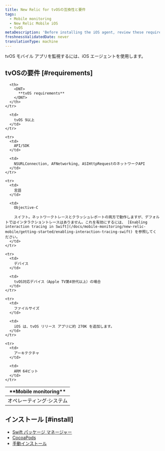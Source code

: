 ```yaml
---
title: New Relic for tvOSの互換性と要件
tags:
  - Mobile monitoring
  - New Relic Mobile iOS
  - tvOS
metaDescription: 'Before installing the iOS agent, review these requirements.'
freshnessValidatedDate: never
translationType: machine
---
```


tvOS モバイル アプリを監視するには、iOS エージェントを使用します。

## tvOSの要件 [#requirements]

<table>
  <thead>
    <tr>
      <th width={200}>
        <DNT>
          **Mobile monitoring**
        </DNT>
      </th>

      <th>
        <DNT>
          **tvOS requirements**
        </DNT>
      </th>
    </tr>
  </thead>

  <tbody>
    <tr>
      <td>
        オペレーティング·システム
      </td>

      <td>
        tvOS 9以上
      </td>
    </tr>

    <tr>
      <td>
        API/SDK
      </td>

      <td>
        NSURLConnection, AFNetworking, ASIHttpRequestのネットワークAPI
      </td>
    </tr>

    <tr>
      <td>
        言語
      </td>

      <td>
        Objective-C

        スイフト。ネットワークトレースとクラッシュレポートの両方で動作しますが、デフォルトではインタラクショントレースはありません。これを有効にするには、 [Enabling interaction tracing in Swift](/docs/mobile-monitoring/new-relic-mobile/getting-started/enabling-interaction-tracing-swift) を参照してください。
      </td>
    </tr>

    <tr>
      <td>
        デバイス
      </td>

      <td>
        tvOS対応デバイス（Apple TV第4世代以上）の場合
      </td>
    </tr>

    <tr>
      <td>
        ファイルサイズ
      </td>

      <td>
        iOS は、tvOS リリース アプリに約 270K を追加します。
      </td>
    </tr>

    <tr>
      <td>
        アーキテクチャ
      </td>

      <td>
        ARM 64ビット
      </td>
    </tr>
  </tbody>
</table>

## インストール [#install]

* [Swift パッケージ マネージャー](/docs/mobile-monitoring/new-relic-mobile-ios/installation/spm-installation)
* [CocoaPods](/docs/mobile-monitoring/new-relic-mobile-ios/installation/cocoapods-installation)
* [手動インストール](/docs/mobile-monitoring/new-relic-mobile-ios/installation/ios-manual-installation)